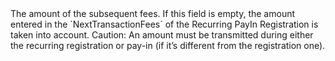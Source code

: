   

  
<ParamField body="Fees" type="object" >     
The amount of the subsequent fees. If this field is empty, the amount entered in the `NextTransactionFees` of the Recurring PayIn Registration is taken into account.  
Caution: An amount must be transmitted during either the recurring registration or pay-in (if it’s different from the registration one).   

<Expandable title="properties"><Currency15 />  
<Amount />  
  

</Expandable> 
</ParamField>